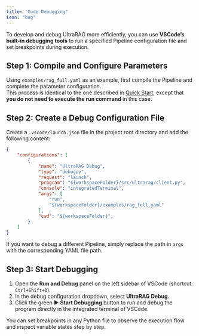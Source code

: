```yaml
---
title: "Code Debugging"
icon: "bug"
---
```


To develop and debug UltraRAG more efficiently, you can use **VSCode’s built-in debugging tools** to run a specified Pipeline configuration file and set breakpoints during execution.

## Step 1: Compile and Configure Parameters

Using `examples/rag_full.yaml` as an example, first compile the Pipeline and complete the parameter configuration.  
This process is identical to the one described in [Quick Start](/pages/en/getting_started/quick_start), except that **you do not need to execute the run command** in this case.

## Step 2: Create a Debug Configuration File

Create a `.vscode/launch.json` file in the project root directory and add the following content:

```json .vscode/launch.json icon="/images/json.svg" highlight="11"
{
    "configurations": [
        {
            "name": "UltraRAG Debug",
            "type": "debugpy",
            "request": "launch",
            "program": "${workspaceFolder}/src/ultrarag/client.py",
            "console": "integratedTerminal",
            "args": [
                "run",
                "${workspaceFolder}/examples/rag_full.yaml" 
            ],
            "cwd": "${workspaceFolder}",
        }
    ]
}
```

<Note>If you want to debug a different Pipeline, simply replace the path in `args` with the corresponding YAML file path.</Note>

## Step 3: Start Debugging

1. Open the **Run and Debug** panel on the left sidebar of VSCode (shortcut: `Ctrl+Shift+D`).  
2. In the debug configuration dropdown, select **UltraRAG Debug**.  
3. Click the green ▶ **Start Debugging** button to run and debug the program directly in the integrated terminal of VSCode.

You can set breakpoints in any Python file to observe the execution flow and inspect variable states step by step.
